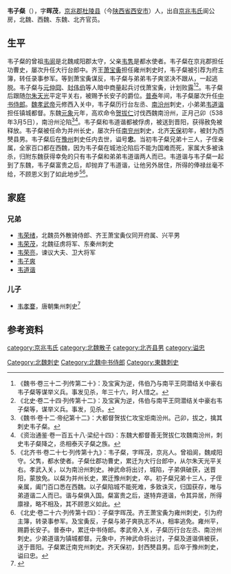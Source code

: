 '''韦子粲'''（{{bd|？||？||}}），字'''晖茂'''，[[京兆郡|京兆郡]][[杜陵县|杜陵县]]（今[[陕西省|陕西省]][[西安市|西安市]]）人，出自[[京兆韦氏|京兆韦氏]]阆公房，北魏、西魏、东魏、北齐官员。

==生平==
韦子粲的曾祖[[韦阆|韦阆]]是北魏咸阳郡太守，父亲[[韦隽|韦隽]]是都水使者。韦子粲在京兆郡担任功曹史，屡次升任大行台郎中。齐王[[萧宝夤|萧宝夤]]担任雍州刺史时，韦子粲被引荐为府主簿，转任录事参军。等到萧宝夤谋反，韦子粲与弟弟韦子爽坚决不跟从，一起逃脱。韦子粲与[[元仲冏|元仲冏]]、[[封伟伯|封伟伯]]等人暗中商量起兵讨伐萧宝夤，计划败露<ref>《魏书·卷三十二·列传第二十》：及宝寅为逆，伟伯乃与南平王冏潜结关中豪右韦子粲等谋举义兵。事发见杀，年三十六，时人惜之。</ref><ref>《北史·卷二十四·列传第十二》：及宝寅为逆，伟伯与南平王冏潜结关中豪右韦子粲等，谋举义兵。事发，见杀。</ref>。韦子粲后跟随[[爾朱天光|尔朱天光]]平定平关右，被赐予长安子的爵位。[[普泰|普泰]]年间，韦子粲屡次升任[[中书侍郎|中书侍郎]]。[[魏孝武帝|魏孝武帝]]元修西入关中，韦子粲历行台左丞、[[南汾州|南汾州]]刺史，小弟弟[[韦道谐|韦道谐]]担任镇城都督。东魏[[元象|元象]]元年，高欢命令[[贺拔仁|贺拔仁]]讨伐西魏南汾州，正月己卯（538年3月5日），南汾州沦陷<ref>《魏书·卷十二·帝纪第十二》：大都督贺拔仁攻宝炬南汾州。己卯，拔之，擒其刺史韦子粲。</ref><ref>《资治通鉴·卷一百五十八·梁纪十四》：东魏大都督善无贺拔仁攻魏南汾州，刺史韦子粲降之，丞相泰灭子粲之族。</ref>。韦子粲和韦道谐都被俘虏，被送到晋阳，获得赦免被释放。韦子粲被任命为并州长史，屡次升任[[南兗州_(北朝)|南兖州]]刺史，北齐[[天保_(北齐)|天保]]初年，被封为西僰县男。韦子粲后在[[豫州_(古代)|豫州]]刺史任内去世，谥号'''忠'''。当初韦子粲兄弟十三人，子侄亲属，全家百口都在西魏，因为韦子粲在城池沦陷后不能为国难而死，家属大多被诛杀，归附东魏获得幸免的只有韦子粲和弟弟韦道谐两人而已。韦道谐与韦子粲一起到了东魏，韦子粲富贵之后，却抛弃了韦道谐，让他另外居住，所得的俸禄丝毫不给，不顾恩义到了如此地步<ref>《北齐书·卷二十七·列传第十九》：韦子粲，字晖茂，京兆人。曾祖阆，魏咸阳守。父隽，都水使者。子粲仕郡功曹史，累迁为大行台郎中，从尔朱天光平关右。孝武入关，以为南汾州刺史。神武命将出讨，城陷，子弟俱破获，送晋阳，蒙放免。以粲为并州长史，累迁豫州刺史，卒。初子粲兄弟十三人，子侄亲属，阖门百口悉在西魏。以子粲陷城不能死难，多致诛灭，归国获存，唯与弟道谐二人而已。谐与粲俱入国。粲富贵之后，遂特弃道谐，令其异居，所得廪禄，略不相及，其不顾恩义如此。</ref><ref>《北史·卷二十六·列传第十四》：子粲字晖茂。齐王萧宝夤为雍州刺史，引为府主簿，转录事参军。及宝夤反，子粲与弟子爽执志不从，相率逃免。雍州平，赐爵长安子。普泰中，累迁中书侍郎。孝武帝入关，子粲历行台左丞、南汾州刺史。少弟道谐为镇城都督。元象中，齐神武命将出讨，子粲及道谐俱被获，送于晋阳。子粲累迁南兖州刺史。齐天保初，封西僰县男。后卒于豫州刺史，谥曰忠。</ref>。

==家庭==
===兄弟===
*[[韦荣绪|韦荣绪]]，北魏员外散骑侍郎、齐王萧宝夤仪同开府属、兴平男
*[[韦荣茂|韦荣茂]]，北魏征虏将军、东秦州刺史
*[[韦荣亮|韦荣亮]]，谏议大夫、卫大将军
*[[韦子爽|韦子爽]]
*[[韦道谐|韦道谐]]

===儿子===
*[[韦孝謇|韦孝謇]]，唐朝集州刺史<ref name=autogenerated1>{{Citation| last=  | first= | author-link= 鄭炳林;吴炯炯| year=2011年| title=《韋孝謇墓誌考補》| periodical=《敦煌学国际联络委员会通讯》| volume=| issue=第0期| pages=125-135| url=| doi=| oclc=}}</ref>

==参考资料==
{{reflist}}

[[category:京兆韦氏|category:京兆韦氏]]
[[category:北魏散子|category:北魏散子]]
[[category:北齐县男|category:北齐县男]]
[[category:谥忠|category:谥忠]]
[[Category:北魏刺史|Category:北魏刺史]]
[[Category:北魏中书侍郎|Category:北魏中书侍郎]]
[[Category:東魏刺史|Category:東魏刺史]]